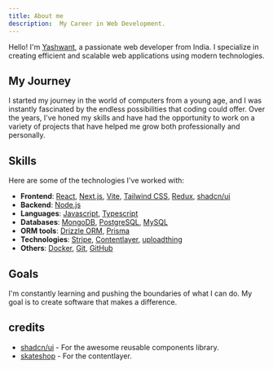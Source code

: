 ```yaml
---
title: About me
description:  My Career in Web Development.
---
```


Hello! I'm [Yashwant](https://twitter.com/yashng7), a passionate web developer from India. I specialize in creating efficient and scalable web applications using modern technologies.

## My Journey

I started my journey in the world of computers from a young age, and I was instantly fascinated by the endless possibilities that coding could offer. Over the years, I've honed my skills and have had the opportunity to work on a variety of projects that have helped me grow both professionally and personally.

## Skills

Here are some of the technologies I've worked with:

- **Frontend**: [React](https://react.dev), [Next.js](https://nextjs.org), [Vite](https://vitejs.dev), [Tailwind CSS](https://tailwindcss.com), [Redux](https://redux.js.org), [shadcn/ui](https://ui.shadcn.com/)
- **Backend**: [Node.js](https://nodejs.org)
- **Languages**: [Javascript](https://developer.mozilla.org/en-US/docs/Web/JavaScript), [Typescript](https://www.typescriptlang.org/)
- **Databases**: [MongoDB](https://www.mongodb.com), [PostgreSQL](https://www.postgresql.org), [MySQL](https://www.mysql.com)
- **ORM tools**: [Drizzle ORM](https://orm.drizzle.team), [Prisma](https://www.prisma.io)
- **Technologies**: [Stripe](https://stripe.com), [Contentlayer](https://www.contentlayer.dev), [uploadthing](https://uploadthing.com)
- **Others**: [Docker](https://www.docker.com), [Git](https://git-scm.com), [GitHub](https://github.com)

## Goals

I'm constantly learning and pushing the boundaries of what I can do. My goal is to create software that makes a difference.

## credits

- [shadcn/ui](https://ui.shadcn.com) - For the awesome reusable components library.
- [skateshop](https://skateshop.sadmn.com) - For the contentlayer.